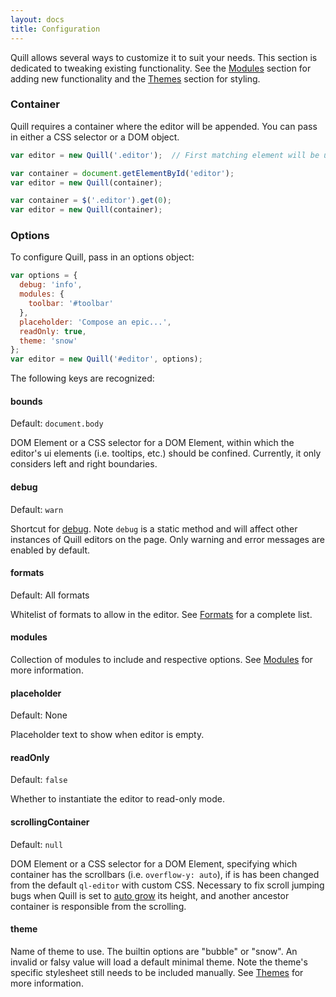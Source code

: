 ```yaml
---
layout: docs
title: Configuration
---
```


Quill allows several ways to customize it to suit your needs. This section is dedicated to tweaking existing functionality. See the [Modules](/docs/modules/) section for adding new functionality and the [Themes](/docs/themes/) section for styling.


### Container

Quill requires a container where the editor will be appended. You can pass in either a CSS selector or a DOM object.

```javascript
var editor = new Quill('.editor');  // First matching element will be used
```

```javascript
var container = document.getElementById('editor');
var editor = new Quill(container);
```

```javascript
var container = $('.editor').get(0);
var editor = new Quill(container);
```

### Options

To configure Quill, pass in an options object:

```javascript
var options = {
  debug: 'info',
  modules: {
    toolbar: '#toolbar'
  },
  placeholder: 'Compose an epic...',
  readOnly: true,
  theme: 'snow'
};
var editor = new Quill('#editor', options);
```

The following keys are recognized:

#### bounds

Default: `document.body`

DOM Element or a CSS selector for a DOM Element, within which the editor's ui elements (i.e. tooltips, etc.) should be confined. Currently, it only considers left and right boundaries.

#### debug

Default: `warn`

Shortcut for [debug](/docs/api/#debug). Note `debug` is a static method and will affect other instances of Quill editors on the page. Only warning and error messages are enabled by default.

#### formats

Default: All formats

Whitelist of formats to allow in the editor. See [Formats](/docs/formats/) for a complete list.

#### modules

Collection of modules to include and respective options. See [Modules](/docs/modules/) for more information.

#### placeholder

Default: None

Placeholder text to show when editor is empty.

#### readOnly

Default: `false`

Whether to instantiate the editor to read-only mode.

#### scrollingContainer

Default: `null`

DOM Element or a CSS selector for a DOM Element, specifying which container has the scrollbars (i.e. `overflow-y: auto`), if is has been changed from the default `ql-editor` with custom CSS. Necessary to fix scroll jumping bugs when Quill is set to [auto grow](/playground/#autogrow) its height, and another ancestor container is responsible from the scrolling.

#### theme

Name of theme to use. The builtin options are "bubble" or "snow". An invalid or falsy value will load a default minimal theme. Note the theme's specific stylesheet still needs to be included manually. See [Themes](/docs/themes/) for more information.
